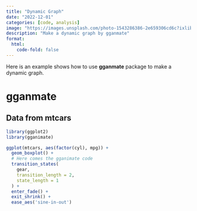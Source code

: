 ```yaml
---
title: "Dynamic Graph"
date: "2022-12-01"
categories: [code, analysis]
image: "https://images.unsplash.com/photo-1543286386-2e659306cd6c?ixlib=rb-4.0.3&ixid=MnwxMjA3fDB8MHxzZWFyY2h8NHx8RFlOQU1JQyUyMEdSQVBIfGVufDB8fDB8fA%3D%3D&auto=format&fit=crop&w=500&q=60"
description: "Make a dynamic graph by gganmate"
format:
  html:
    code-fold: false
---
```


Here is an example shows how to use **gganmate** package to make a dynamic graph.

# gganmate

## Data from mtcars

```r
library(ggplot2)
library(gganimate)

ggplot(mtcars, aes(factor(cyl), mpg)) + 
  geom_boxplot() + 
  # Here comes the gganimate code
  transition_states(
    gear,
    transition_length = 2,
    state_length = 1
  ) +
  enter_fade() + 
  exit_shrink() +
  ease_aes('sine-in-out')
```
